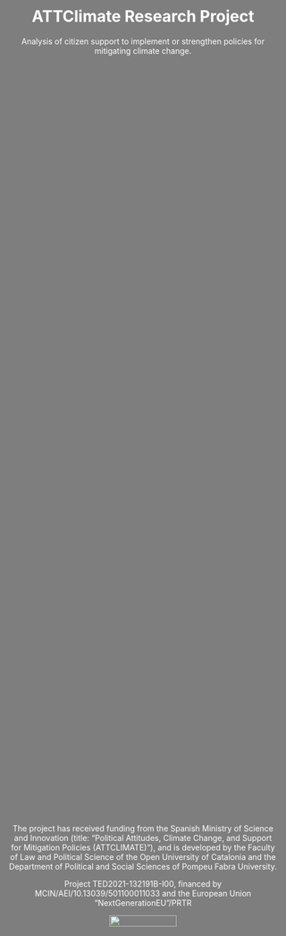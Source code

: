 ```{=html}
<style>
  body {
    background-image: url("img/sequera.jpeg");
    background-size: cover;
    background-position: center;
    background-repeat: no-repeat;
    color: #ffffff; /* text color to white for better contrast on the image */      }

  /* Create the dark overlay */
  body::before {
    content: "";
    position: absolute;
    top: 0;
    left: 0;
    width: 100%;
    height: 100%;
    background-color: rgba(0, 0, 0, 0.5); /* Adjust opacity (last value) for the desired darkness */
  }
  
  /* Center the content within the page */
 .centered-content {
    position: absolute;
    top: 50%;
    left: 50%;
    transform: translate(-50%, -50%);
    text-align: center;
  }
  
    /* Center the content within the page */
 .bottom-content {
    position: absolute;
    top: 88%;
    left: 50%;
    transform: translate(-50%, -50%);
    text-align: center;
    font-size: 14px;
  }
  
  /* Center the content within the page */
 .quarto-title-block {
    position: absolute;
    top: 40%;
    left: 50%;
    transform: translate(-50%, -50%);
    text-align: center;
  }
</style>
```

::: centered-content
<h1>ATTClimate Research Project</h1>

<p>Analysis of citizen support to implement or strengthen policies for mitigating climate change.</p>
:::

::: bottom-content
<p>

The project has received funding from the Spanish Ministry of Science and Innovation (title: "Political Attitudes, Climate Change, and Support for Mitigation Policies (ATTCLIMATE)"), and is developed by the Faculty of Law and Political Science of the Open University of Catalonia and the Department of Political and Social Sciences of Pompeu Fabra University.

Project TED2021-132191B-I00, financed by MCIN/AEI/10.13039/501100011033 and the European Union "NextGenerationEU"/PRTR

</p>

![](img/ministeri.jpg){width="50%"}
:::
